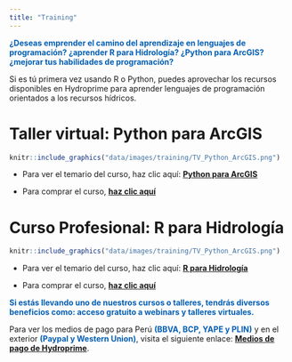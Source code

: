 ```yaml
---
title: "Training"
---
```


[**¿Deseas emprender el camino del aprendizaje en lenguajes de programación? ¿aprender R para Hidrología? ¿Python para ArcGIS? ¿mejorar tus habilidades de
programación?**]{style="color: #045FB4;"}

Si es tú primera vez usando R o Python, puedes aprovechar los recursos
disponibles en Hydroprime para aprender lenguajes de programación orientados
a los recursos hídricos.

# **Taller virtual: Python para ArcGIS**

```r
knitr::include_graphics("data/images/training/TV_Python_ArcGIS.png")
```

- Para ver el temario del curso, haz clic aquí: [**Python para ArcGIS**](https://drive.google.com/file/d/1wAi0FbztUdw_sHX-shLHodJ-QoGxdpMr/)

- Para comprar el curso, [**haz clic aquí**]()

# **Curso Profesional: R para Hidrología**

```r
knitr::include_graphics("data/images/training/TV_Python_ArcGIS.png")
```

- Para ver el temario del curso, haz clic aquí: [**R para Hidrología**](https://drive.google.com/file/d/1A5ybBTkSbwAw8HYm8HfH9qXficrj5ahD/)

- Para comprar el curso, [**haz clic aquí**]()

[**Si estás llevando uno de nuestros cursos o talleres, tendrás diversos beneficios como: acceso gratuito a webinars y talleres virtuales.**]{style="color: #045FB4;"}

Para ver los medios de pago para Perú [**(BBVA, BCP, YAPE y PLIN)**]{style="color: #045FB4;"} y en el exterior [**(Paypal y Western Union)**]{style="color: #045FB4;"}, visita el siguiente enlace: [**Medios de pago de Hydroprime**](https://drive.google.com/file/d/1XMX6-tuIVCRSircSduglOSvvbtdZmrkl/).

